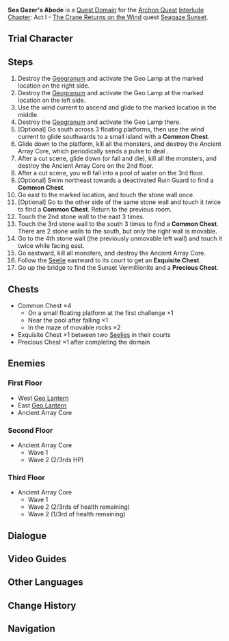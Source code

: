 {{Domain Infobox
|image        = Domain Sea Gazer's Abode.png
|type         = Quest
|description  = An abode created by [[Sea Gazer]]. It has been abandoned for some time, but the adeptal energies within still power many an automatic defense system to deter trespassers
|area         = Lisha
|quest        = Seagaze Sunset
|quest_type   = Archon
|region       = Liyue
|requiredAR   = 28
|recElements  = Cryo, Geo, Pyro
|trial        = Shenhe
<!--rec party level at wl3 is 49-->
}}
'''Sea Gazer's Abode''' is a [[Quest Domain]] for the [[Archon Quest]] [[Interlude Chapter]]: Act I - [[The Crane Returns on the Wind]] quest [[Seagaze Sunset]].

==Trial Character==
{{Trial Character
|wl                     = 8, 3, 4

|character_name          = Shenhe
|weapon_name             = Calamity Queller

|character_level3        = 49
|constellation3          = 3
|weapon_level3           = 49
|refinement3             = 1
|artifact_flower3        = Medal of the Brave
|artifact_feather3       = Prospect of the Brave
|artifact_sands3         = Fortitude of the Brave
|artifact_goblet3        = Outset of the Brave
|artifact_circlet3       = Crown of the Brave
|artifact_level3         = 14
|set1_3                  = Brave Heart
|set1_piece_bonus_3      = 4
|normal_attack_talent3   = 2
|elemental_skill_talent3 = 5
|elemental_burst_talent3 = 2
|hp3                     = 14,189
|atk3                    = 1,237
|def3                    = 424
|em3                     = 17
|er3                     = 104.7%
|crit_rate3              = 37.0%
|crit_dmg3               = 72.4%
|pyro_dmg3               = 12.0%
|hydro_dmg3              = 12.0%
|dendro_dmg3             = 12.0%
|electro_dmg3            = 12.0%
|anemo_dmg3              = 12.0%
|cryo_dmg3               = 12.0%
|geo_dmg3                = 12.0%

|character_level4        = 61
|constellation4          = 3
|weapon_level4           = 61
|refinement4             = 1
|artifact_flower4        = Medal of the Brave
|artifact_feather4       = Prospect of the Brave
|artifact_sands4         = Fortitude of the Brave
|artifact_goblet4        = Outset of the Brave
|artifact_circlet4       = Crown of the Brave
|artifact_level4         = 16
|set1_4                  = Brave Heart
|set1_piece_bonus_4      = 4
|normal_attack_talent4   = 4
|elemental_skill_talent4 = 7
|elemental_burst_talent4 = 4
|hp4                     = 18,371
|atk4                    = 1,687
|def4                    = 583
|em4                     = 34
|er4                     = 104.7%
|crit_rate4              = 50.6%
|crit_dmg4               = 72.4%
|pyro_dmg4               = 12.0%
|hydro_dmg4              = 12.0%
|dendro_dmg4             = 12.0%
|electro_dmg4            = 12.0%
|anemo_dmg4              = 12.0%
|cryo_dmg4               = 12.0%
|geo_dmg4                = 12.0%

|character_level8        = 90
|constellation8          = 3
|weapon_level8           = 90
|refinement8             = 1
|artifact_flower8        = Royal Flora
|artifact_feather8       = Royal Plume
|artifact_sands8         = Royal Pocket Watch
|artifact_goblet8        = Royal Silver Urn
|artifact_circlet8       = Royal Masque
|artifact_level8         = 20
|set1_8                  = Noblesse Oblige
|set1_piece_bonus_8      = 4
|normal_attack_talent8   = 8
|elemental_skill_talent8 = 11
|elemental_burst_talent8 = 8
|hp8                     = 27,074
|atk8                    = 2,585
|def8                    = 981
|em8                     = 105
|er8                     = 135%
|crit_rate8              = 57.1%
|crit_dmg8               = 91.9%
|pyro_dmg8               = 12.0%
|hydro_dmg8              = 12.0%
|dendro_dmg8             = 12.0%
|electro_dmg8            = 12.0%
|anemo_dmg8              = 12.0%
|cryo_dmg8               = 12.0%
|geo_dmg8                = 12.0%
}}

==Steps==
# Destroy the [[Geograna|Geogranum]] and activate the Geo Lamp at the marked location on the right side.
# Destroy the [[Geograna|Geogranum]] and activate the Geo Lamp at the marked location on the left side.
# Use the wind current to ascend and glide to the marked location in the middle.
# Destroy the [[Geograna|Geogranum]] and activate the Geo Lamp there.
# [Optional] Go south across 3 floating platforms, then use the wind current to glide southwards to a small island with a '''Common Chest'''.
# Glide down to the platform, kill all the monsters, and destroy the Ancient Array Core, which periodically sends a pulse to deal {{Color|Physical DMG}}.
# After a cut scene, glide down (or fall and die), kill all the monsters, and destroy the Ancient Array Core on the 2nd floor.
# After a cut scene, you will fall into a pool of water on the 3rd floor.
# [Optional] Swim northeast towards a deactivated Ruin Guard to find a '''Common Chest'''.
# Go east to the marked location, and touch the stone wall once.
# [Optional] Go to the other side of the same stone wall and touch it twice to find a '''Common Chest'''. Return to the previous room.
# Touch the 2nd stone wall to the east 3 times.
# Touch the 3rd stone wall to the south 3 times to find a '''Common Chest'''. There are 2 stone walls to the south, but only the right wall is movable.
# Go to the 4th stone wall (the previously unmovable left wall) and touch it twice while facing east.
# Go eastward, kill all monsters, and destroy the Ancient Array Core.
# Follow the [[Seelie]] eastward to its court to get an '''Exquisite Chest'''.
# Go up the bridge to find the Sunset Vermillionite and a '''Precious Chest'''.

==Chests==
* Common Chest ×4
** On a small floating platform at the first challenge ×1
** Near the pool after falling ×1
** In the maze of movable rocks ×2
* Exquisite Chest ×1 between two [[Seelies]] in their courts
* Precious Chest ×1 after completing the domain

==Enemies==
===First Floor===
* West [[Geo Lantern]]{{Enemy List|Rock Shield Hilichurl Guard*2,Pyro Hilichurl Shooter*1}}
* East [[Geo Lantern]]{{Enemy List|Pyro Slime*3}}
* Ancient Array Core{{Enemy List|Electro Slime*3,Large Electro Slime*1,Mutant Electro Slime*1,Pyro Slime*4,Large Pyro Slime*2}}

===Second Floor===
* Ancient Array Core
** Wave 1{{Enemy List|Pyro Slime*2,Large Pyro Slime*1,Blazing Axe Mitachurl*1,Hilichurl Berserker*2}}
** Wave 2 (2/3rds HP){{Enemy List|Stonehide Lawachurl*1}}

===Third Floor===
* Ancient Array Core
** Wave 1{{Enemy List|Large Hydro Slime*2,Blazing Axe Mitachurl*2}}
** Wave 2 (2/3rds of health remaining){{Enemy List|Geovishap*1}}
** Wave 2 (1/3rd of health remaining){{Enemy List|Ruin Guard*2}}

==Dialogue==
{{Transclude|Seagaze Sunset|domaindialogue|section=1}}

==Video Guides==
{{EVT
|video1   = https://youtu.be/_Pm5bKiVykk
|caption1 = Sea Gazer's Abode Guide (6 Chests)
}}

==Other Languages==
{{Other Languages
|en      = Sea Gazer's Abode
|zhs     = 鸣海栖霞洞天
|zhs_rm  = Mínghǎi Qīxiá Dòngtiān
|zht     = 鳴海棲霞洞天
|zht_rm  = Mínghǎi Qīxiá Dòngtiān
|zh_tl   = Realm of Resounding in Sea and Living in Rosy Clouds
|ja      = 鳴海栖霞洞天
|ja_rm   = Meikai Seika Douten{{Assumed}}
|ja_tl   = Realm of Resounding in Sea and Living in Rosy Clouds
|ko      = 명해서하 선계
|ko_rm   = Myeonghaeseoha Seon'gye
|ko_tl   = Adeptus World of Resounding in Sea and Living in Sunset
|es      = Mundo interior de Observador del Océano
|es_tl   = Interior World of {{tt|Sea Gazer|lit. Observer of the Ocean}}
|fr      = Demeure de Scrute-Flots
|fr_tl   = Abode of {{tt|Sea Gazer|lit. Wave Scrutinizer}}
|ru      = Обитель Созерцателя Морей
|ru_tl   = Sea Gazer's Abode
|th      = แดนพำนักของจ้าวพิทักษ์ธารา
|th_rm   = 
|th_tl   = 
|vi      = Động Tiên Minh Hải Thê Hà
|vi_tl   = 
|de      = Behausung des Fürsten des tobenden Meers und der ruhigen Dämmerung
|de_tl   = Abode of {{tt|Sea Gazer|lit. Prince of Raging Sea and Serene Twilight}}
|id      = Sea Gazer's Abode
|pt      = Paraíso Mágico do Observador do Oceano
|pt_tl   = Magical Paradise of the {{tt|Sea Gazer|lit. Observer of the Ocean}}
|tr      = Okyanus Gözcüsü'nün Evi
|tr_tl   = 
|it      = Dimora di Osservatore dell'oceano
|it_tl   = 
}}

==Change History==
{{Change History|2.4}}

==Navigation==
{{Domain Navbox|Temporary}}